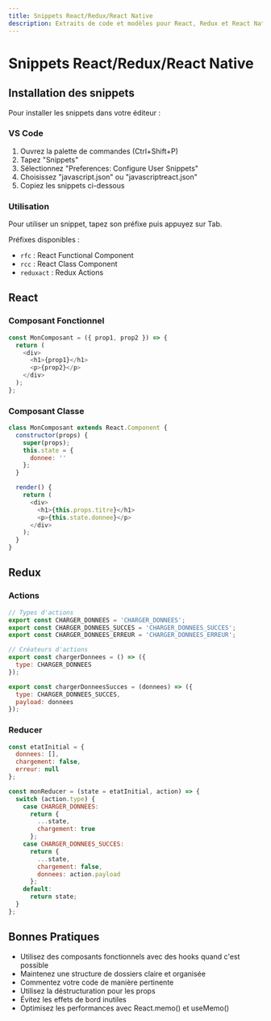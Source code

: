 ```yaml
---
title: Snippets React/Redux/React Native
description: Extraits de code et modèles pour React, Redux et React Native
---
```


# Snippets React/Redux/React Native

## Installation des snippets

Pour installer les snippets dans votre éditeur :

### VS Code
1. Ouvrez la palette de commandes (Ctrl+Shift+P)
2. Tapez "Snippets"
3. Sélectionnez "Preferences: Configure User Snippets"
4. Choisissez "javascript.json" ou "javascriptreact.json"
5. Copiez les snippets ci-dessous

### Utilisation
Pour utiliser un snippet, tapez son préfixe puis appuyez sur Tab.

Préfixes disponibles :
- `rfc` : React Functional Component
- `rcc` : React Class Component
- `reduxact` : Redux Actions


## React

### Composant Fonctionnel

``` js
const MonComposant = ({ prop1, prop2 }) => {
  return (
    <div>
      <h1>{prop1}</h1>
      <p>{prop2}</p>
    </div>
  );
};
```

### Composant Classe

``` js
class MonComposant extends React.Component {
  constructor(props) {
    super(props);
    this.state = {
      donnee: ''
    };
  }

  render() {
    return (
      <div>
        <h1>{this.props.titre}</h1>
        <p>{this.state.donnee}</p>
      </div>
    );
  }
}
```

## Redux

### Actions

``` js
// Types d'actions
export const CHARGER_DONNEES = 'CHARGER_DONNEES';
export const CHARGER_DONNEES_SUCCES = 'CHARGER_DONNEES_SUCCES';
export const CHARGER_DONNEES_ERREUR = 'CHARGER_DONNEES_ERREUR';

// Créateurs d'actions
export const chargerDonnees = () => ({
  type: CHARGER_DONNEES
});

export const chargerDonneesSucces = (donnees) => ({
  type: CHARGER_DONNEES_SUCCES,
  payload: donnees
});
```

### Reducer


``` js
const etatInitial = {
  donnees: [],
  chargement: false,
  erreur: null
};

const monReducer = (state = etatInitial, action) => {
  switch (action.type) {
    case CHARGER_DONNEES:
      return {
        ...state,
        chargement: true
      };
    case CHARGER_DONNEES_SUCCES:
      return {
        ...state,
        chargement: false,
        donnees: action.payload
      };
    default:
      return state;
  }
};
```

## Bonnes Pratiques

- Utilisez des composants fonctionnels avec des hooks quand c'est possible
- Maintenez une structure de dossiers claire et organisée
- Commentez votre code de manière pertinente
- Utilisez la déstructuration pour les props
- Évitez les effets de bord inutiles
- Optimisez les performances avec React.memo() et useMemo()
